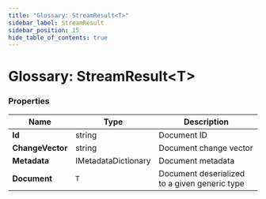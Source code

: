 ---
title: "Glossary: StreamResult<T>"
sidebar_label: StreamResult
sidebar_position: 15
hide_table_of_contents: true
---




# Glossary: StreamResult&lt;T&gt;
<LanguageSwitcher supportedLanguages={supportedLanguages} />
<LanguageContent language="csharp">


### Properties

| Name | Type | Description |
| ------------- | ------------- | ----- |
| **Id** | string | Document ID |
| **ChangeVector** | string | Document change vector |
| **Metadata** | IMetadataDictionary | Document metadata |
| **Document** | `T` | Document deserialized to a given generic type |

</LanguageContent>

<!---

-->